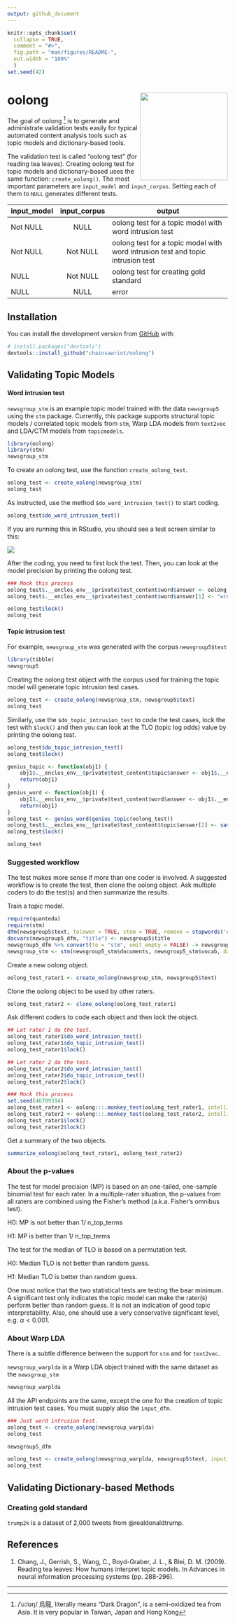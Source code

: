 ```yaml
---
output: github_document
---
```


<!-- README.md is generated from README.Rmd. Please edit that file -->

```r
knitr::opts_chunk$set(
  collapse = TRUE,
  comment = "#>",
  fig.path = "man/figures/README-",
  out.width = "100%"
  )
set.seed(42)
```

# oolong <img src="man/figures/oolong_logo.png" align="right" height="200" />

<!-- badges: start -->
<!-- badges: end -->

The goal of oolong ^[/ˈuːlʊŋ/ 烏龍, literally means "Dark Dragon", is a semi-oxidized tea from Asia. It is very popular in Taiwan, Japan and Hong Kong] is to generate and administrate validation tests easily for typical automated content analysis tools such as topic models and dictionary-based tools.

The validation test is called "oolong test" (for reading tea leaves). Creating oolong test for topic models and dictionary-based uses the same function: `create_oolong()`. The most important parameters are `input_model` and `input_corpus`. Setting each of them to `NULL` generates different tests.

| input\_model | input\_corpus | output                                                                          |
|--------------|:-------------:|---------------------------------------------------------------------------------|
| Not NULL     | NULL          | oolong test for a topic model with word intrusion test                          |
| Not NULL     | Not NULL      | oolong test for a topic model with word intrusion test and topic intrusion test |
| NULL         | Not NULL      | oolong test for creating gold standard                                          |
| NULL         | NULL          | error                                                                           |

## Installation

You can install the development version from [GitHub](https://github.com/) with:

``` r
# install.packages("devtools")
devtools::install_github("chainsawriot/oolong")
```

## Validating Topic Models

#### Word intrusion test

`newsgroup_stm` is an example topic model trained with the data `newsgroup5` using the `stm` package. Currently, this package supports structural topic models / correlated topic models from `stm`, Warp LDA models from `text2vec` and LDA/CTM models from `topicmodels`.

```r
library(oolong)
library(stm)
newsgroup_stm
```

To create an oolong test, use the function `create_oolong_test`.

```r
oolong_test <- create_oolong(newsgroup_stm)
oolong_test
```

As instructed, use the method `$do_word_intrusion_test()` to start coding. 

```r
oolong_test$do_word_intrusion_test()
```

If you are running this in RStudio, you should see a test screen similar to this:

<img src="man/figures/oolong_demo.gif" align="center" />

After the coding, you need to first lock the test. Then, you can look at the model precision by printing the oolong test.

```r
### Mock this process
oolong_test$.__enclos_env__$private$test_content$word$answer <- oolong_test$.__enclos_env__$private$test_content$word$intruder
oolong_test$.__enclos_env__$private$test_content$word$answer[1] <- "wronganswer"
```

```r
oolong_test$lock()
oolong_test
```

#### Topic intrusion test

For example, `newsgroup_stm` was generated with the corpus `newsgroup5$text`

```r
library(tibble)
newsgroup5
```

Creating the oolong test object with the corpus used for training the topic model will generate topic intrusion test cases. 

```r
oolong_test <- create_oolong(newsgroup_stm, newsgroup5$text)
oolong_test
```

Similarly, use the `$do_topic_intrusion_test` to code the test cases, lock the test with `$lock()` and then you can look at the TLO (topic log odds) value by printing the oolong test.

```r
oolong_test$do_topic_intrusion_test()
oolong_test$lock()
```

```r
genius_topic <- function(obj1) {
    obj1$.__enclos_env__$private$test_content$topic$answer <- obj1$.__enclos_env__$private$test_content$topic$intruder
    return(obj1)
}
genius_word <- function(obj1) {
    obj1$.__enclos_env__$private$test_content$word$answer <- obj1$.__enclos_env__$private$test_content$word$intruder
    return(obj1)
}
oolong_test <- genius_word(genius_topic(oolong_test))
oolong_test$.__enclos_env__$private$test_content$topic$answer[2] <- sample(oolong_test$.__enclos_env__$private$test_content$topic$candidates[[2]], 1)
oolong_test$lock()
```

```r
oolong_test
```

### Suggested workflow

The test makes more sense if more than one coder is involved. A suggested workflow is to create the test, then clone the oolong object. Ask multiple coders to do the test(s) and then summarize the results.

Train a topic model.

```r
require(quanteda)
require(stm)
dfm(newsgroup5$text, tolower = TRUE, stem = TRUE, remove = stopwords('english'), remove_punct = TRUE, remove_numbers = TRUE, remove_symbols = TRUE, remove_hyphens = TRUE) %>% dfm_trim(min_docfreq = 5, max_docfreq = 1000) %>% dfm_select(min_nchar = 3, pattern = "^[a-zA-Z]+$", valuetype = "regex") -> newsgroup5_dfm
docvars(newsgroup5_dfm, "title") <- newsgroup5$title
newsgroup5_dfm %>% convert(to = "stm", omit_empty = FALSE) -> newsgroup5_stm
newsgroup_stm <- stm(newsgroup5_stm$documents, newsgroup5_stm$vocab, data =newsgroup5_stm$meta, K = 10, seed = 42)
```

Create a new oolong object.

```r
oolong_test_rater1 <- create_oolong(newsgroup_stm, newsgroup5$text)
```

Clone the oolong object to be used by other raters.

```r
oolong_test_rater2 <- clone_oolong(oolong_test_rater1)
```

Ask different coders to code each object and then lock the object.

```r
## Let rater 1 do the test.
oolong_test_rater1$do_word_intrusion_test()
oolong_test_rater1$do_topic_intrusion_test()
oolong_test_rater1$lock()

## Let rater 2 do the test.
oolong_test_rater2$do_word_intrusion_test()
oolong_test_rater2$do_topic_intrusion_test()
oolong_test_rater2$lock()
```

```r
### Mock this process
set.seed(46709394)
oolong_test_rater1 <- oolong:::.monkey_test(oolong_test_rater1, intelligent = 0.3)
oolong_test_rater2 <- oolong:::.monkey_test(oolong_test_rater2, intelligent = 0)
oolong_test_rater1$lock()
oolong_test_rater2$lock()
```

Get a summary of the two objects.

```r
summarize_oolong(oolong_test_rater1, oolong_test_rater2)
```

### About the p-values

The test for model precision (MP) is based on an one-tailed, one-sample binomial test for each rater. In a multiple-rater situation, the p-values from all raters are combined using the Fisher's method (a.k.a. Fisher's omnibus test).

H0: MP is not better than 1/ n\_top\_terms

H1: MP is better than 1/ n\_top\_terms


The test for the median of TLO is based on a permutation test.

H0: Median TLO is not better than random guess.

H1: Median TLO is better than random guess.

One must notice that the two statistical tests are testing the bear minimum. A significant test only indicates the topic model can make the rater(s) perform better than random guess. It is not an indication of good topic interpretability. Also, one should use a very conservative significant level, e.g. $\alpha < 0.001$.

### About Warp LDA

There is a subtle difference between the support for `stm` and for `text2vec`.

`newsgroup_warplda` is a Warp LDA object trained with the same dataset as the `newsgroup_stm`

```r
newsgroup_warplda
```

All the API endpoints are the same, except the one for the creation of topic intrusion test cases. You must supply also the `input_dfm`.

```r
### Just word intrusion test.
oolong_test <- create_oolong(newsgroup_warplda)
oolong_test
```


```r
newsgroup5_dfm
```

```r
oolong_test <- create_oolong(newsgroup_warplda, newsgroup5$text, input_dfm = newsgroup5_dfm)
oolong_test
```

## Validating Dictionary-based Methods

### Creating gold standard

`trump2k` is a dataset of 2,000 tweets from @realdonaldtrump.



## References

1. Chang, J., Gerrish, S., Wang, C., Boyd-Graber, J. L., & Blei, D. M. (2009). Reading tea leaves: How humans interpret topic models. In Advances in neural information processing systems (pp. 288-296).

---
